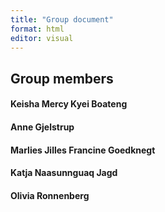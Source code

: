 ```yaml
---
title: "Group document"
format: html
editor: visual
---
```


## Group members

#### Keisha Mercy Kyei Boateng

#### Anne Gjelstrup

#### Marlies Jilles Francine Goedknegt

#### Katja Naasunnguaq Jagd

#### Olivia Ronnenberg
